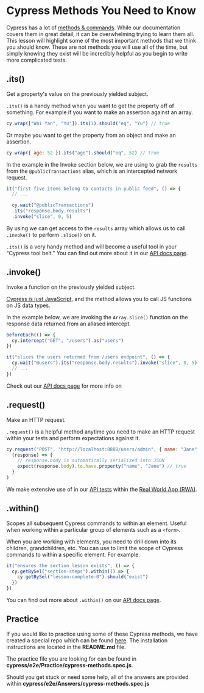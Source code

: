 # Cypress Methods You Need to Know

Cypress has a lot of [methods & commands](https://docs.cypress.io/api/table-of-contents). While our documentation covers them in great detail, it can be overwhelming trying to learn them all. This lesson will highlight some of the most important methods that we think you should know. These are not methods you will use all of the time, but simply knowing they exist will be incredibly helpful as you begin to write more complicated tests.

## .its()

Get a property's value on the previously yielded subject.

`.its()` is a handy method when you want to get the property off of something. For example if you want to make an assertion against an array.

```js
cy.wrap(["Wai Yan", "Yu"]).its(1).should("eq", "Yu") // true
```

Or maybe you want to get the property from an object and make an assertion.

```js
cy.wrap({ age: 52 }).its("age").should("eq", 52) // true
```

In the example in the Invoke section below, we are using <apiLink apiName="its" displayName=".its()" /> to grab the `results` from the `@publicTransactions` alias, which is an intercepted network request.

```js
it("first five items belong to contacts in public feed", () => {
  // ...

  cy.wait("@publicTransactions")
  .its("response.body.results")
  .invoke("slice", 0, 5)
```

By using <apiLink apiName="its" displayName=".its()" /> we can get access to the `results` array which allows us to call `.invoke()` to perform `.slice()` on it.

`.its()` is a very handy method and will become a useful tool in your "Cypress tool belt." You can find out more about it in our [API docs page](https://docs.cypress.io/api/commands/its).

## .invoke()

Invoke a function on the previously yielded subject.

[Cypress is just JavaScript](/cypress-fundamentals/cypress-is-just-javascript), and the <apiLink apiName="invoke" displayName="cy.invoke()" /> method allows you to call JS functions on JS data types.

In the example below, we are invoking the `Array.slice()` function on the response data returned from an aliased intercept.

```js
beforeEach(() => {
  cy.intercept("GET", "/users").as("users")
})

it("slices the users returned from /users endpoint", () => {
  cy.wait("@users").its("response.body.results").invoke("slice", 0, 5)
  // ...
})
```

Check out our [API docs page](https://docs.cypress.io/api/commands/invoke) for more info on <apiLink apiName="intercept" displayName="cy.intercept()" />

## .request()

Make an HTTP request.

`.request()` is a helpful method anytime you need to make an HTTP request within your tests and perform expectations against it.

```js
cy.request("POST", "http://localhost:8888/users/admin", { name: "Jane" }).then(
  (response) => {
    // response.body is automatically serialized into JSON
    expect(response.body).to.have.property("name", "Jane") // true
  }
)
```

We make extensive use of <apiLink apiName="request" displayName="cy.request()" /> in our [API tests](https://github.com/cypress-io/cypress-realworld-app/tree/develop/cypress/tests/api) within the [Real World App (RWA)](https://github.com/cypress-io/cypress-realworld-app).

## .within()

Scopes all subsequent Cypress commands to within an element. Useful when working within a particular group of elements such as a `<form>`.

When you are working with elements, you need to drill down into its children, grandchildren, etc. You can use <apiLink apiName="within" displayName=".within()" /> to limit the scope of Cypress commands to within a specific element. For example.

```js
it("ensures the section lesson exists", () => {
  cy.getBySel("section-steps").within(() => {
    cy.getBySel("lesson-complete-0").should("exist")
  })
})
```

You can find out more about `.within()` on our [API docs page](https://docs.cypress.io/api/commands/within).

## Practice

If you would like to practice using some of these Cypress methods, we have created a special repo which can be found [here](https://github.com/cypress-io/cypress-realworld-testing-blog). The installation instructions are located in the **README.md** file.

The practice file you are looking for can be found in **cypress/e2e/Practice/cypress-methods.spec.js**.

Should you get stuck or need some help, all of the answers are provided within **cypress/e2e/Answers/cypress-methods.spec.js**

